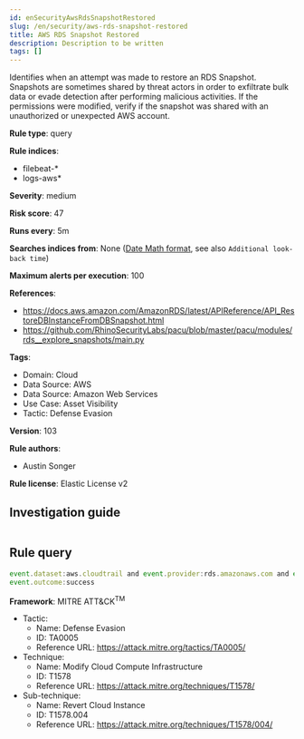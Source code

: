 ```yaml
---
id: enSecurityAwsRdsSnapshotRestored
slug: /en/security/aws-rds-snapshot-restored
title: AWS RDS Snapshot Restored
description: Description to be written
tags: []
---
```


<div id="aws-rds-snapshot-restored"></div>

Identifies when an attempt was made to restore an RDS Snapshot. Snapshots are sometimes shared by threat actors in order to exfiltrate bulk data or evade detection after performing malicious activities. If the permissions were modified, verify if the snapshot was shared with an unauthorized or unexpected AWS account.

**Rule type**: query

**Rule indices**: 

* filebeat-*
* logs-aws*

**Severity**: medium

**Risk score**: 47

**Runs every**: 5m

**Searches indices from**: None ([Date Math format](((ref))/common-options.html#date-math), see also <DocLink id="enSecurityRulesUiCreate" section="set-the-rules-schedule">`Additional look-back time`</DocLink>)

**Maximum alerts per execution**: 100

**References**: 

* https://docs.aws.amazon.com/AmazonRDS/latest/APIReference/API_RestoreDBInstanceFromDBSnapshot.html
* https://github.com/RhinoSecurityLabs/pacu/blob/master/pacu/modules/rds__explore_snapshots/main.py

**Tags**: 

* Domain: Cloud
* Data Source: AWS
* Data Source: Amazon Web Services
* Use Case: Asset Visibility
* Tactic: Defense Evasion

**Version**: 103

**Rule authors**: 

* Austin Songer

**Rule license**: Elastic License v2

## Investigation guide

```markdown

```

## Rule query

```js
event.dataset:aws.cloudtrail and event.provider:rds.amazonaws.com and event.action:RestoreDBInstanceFromDBSnapshot and
event.outcome:success

```

**Framework**: MITRE ATT&CK<sup>TM</sup>

* Tactic:
    * Name: Defense Evasion
    * ID: TA0005
    * Reference URL: https://attack.mitre.org/tactics/TA0005/
* Technique:
    * Name: Modify Cloud Compute Infrastructure
    * ID: T1578
    * Reference URL: https://attack.mitre.org/techniques/T1578/
* Sub-technique:
    * Name: Revert Cloud Instance
    * ID: T1578.004
    * Reference URL: https://attack.mitre.org/techniques/T1578/004/


